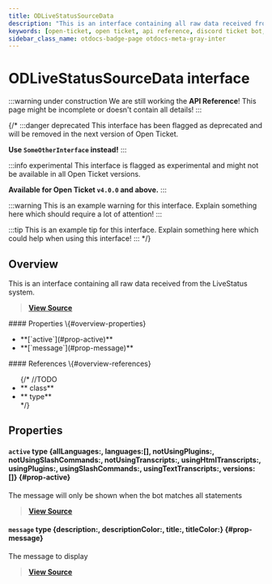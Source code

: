 ```yaml
---
title: ODLiveStatusSourceData
description: "This is an interface containing all raw data received from the LiveStatus system."
keywords: [open-ticket, open ticket, api reference, discord ticket bot, interface]
sidebar_class_name: otdocs-badge-page otdocs-meta-gray-inter
---
```

<head>
    <link rel="apple-touch-icon" href="/img/logo_vertical.png"/>
</head>

# ODLiveStatusSourceData <M color="gray">interface</M>

:::warning under construction
We are still working the **API Reference**! This page might be incomplete or doesn't contain all details!
:::

{/*
:::danger deprecated
This interface has been flagged as deprecated and will be removed in the next version of Open Ticket.

**Use `SomeOtherInterface` instead!**
:::

:::info experimental
This interface is flagged as experimental and might not be available in all Open Ticket versions.

**Available for Open Ticket `v4.0.0` and above.**
:::

:::warning
This is an example warning for this interface. Explain something here which should require a lot of attention!
:::

:::tip
This is an example tip for this interface. Explain something here which could help when using this interface!
:::
*/}

## Overview
This is an interface containing all raw data received from the LiveStatus system.

> [**View Source**](https://otgithub.dj-dj.be/tree/main/src/core/api/modules/console.ts#L440)

<FlexHorizontal>
<div style={{width:"50%"}}>
    #### Properties \{#overview-properties}
    <ul>
        <li>**[`active`](#prop-active)**</li>
        <li>**[`message`](#prop-message)**</li>
    </ul>
</div>
<div style={{width:"50%"}}>
    #### References \{#overview-references}
    <ul>
        {/*
        //TODO
        <li>**<code><ApiUrl url="class:ODId" label="api.ODId"/></code> <M color="purple">class</M>**</li>
        <li>**<code><ApiUrl url="type:ODExampleType" label="api.ODExampleType"/></code> <M color="brown">type</M>**</li>
        */}
    </ul>
</div>
</FlexHorizontal>

## Properties
<Divider></Divider>
#### `active` <M color="brown">type</M> <ApiBlock>\{allLanguages:<ApiUrl url="js:boolean" label="boolean"/>, languages:<ApiUrl url="js:string" label="string"/>[], notUsingPlugins:<ApiUrl url="js:boolean" label="boolean"/>, notUsingSlashCommands:<ApiUrl url="js:boolean" label="boolean"/>, notUsingTranscripts:<ApiUrl url="js:boolean" label="boolean"/>, usingHtmlTranscripts:<ApiUrl url="js:boolean" label="boolean"/>, usingPlugins:<ApiUrl url="js:boolean" label="boolean"/>, usingSlashCommands:<ApiUrl url="js:boolean" label="boolean"/>, usingTextTranscripts:<ApiUrl url="js:boolean" label="boolean"/>, versions:<ApiUrl url="js:string" label="string"/>[]\}</ApiBlock> \{#prop-active}
The message will only be shown when the bot matches all statements

> [**View Source**](https://otgithub.dj-dj.be/tree/main/src/core/api/modules/console.ts#L453)

<Divider></Divider>
#### `message` <M color="brown">type</M> <ApiBlock>\{description:<ApiUrl url="js:string" label="string"/>, descriptionColor:<ApiUrl url="type:ODLiveStatusColor" label="api.ODLiveStatusColor"/>, title:<ApiUrl url="js:string" label="string"/>, titleColor:<ApiUrl url="type:ODLiveStatusColor" label="api.ODLiveStatusColor"/>\}</ApiBlock> \{#prop-message}
The message to display

> [**View Source**](https://otgithub.dj-dj.be/tree/main/src/core/api/modules/console.ts#L442)

<Divider></Divider>

